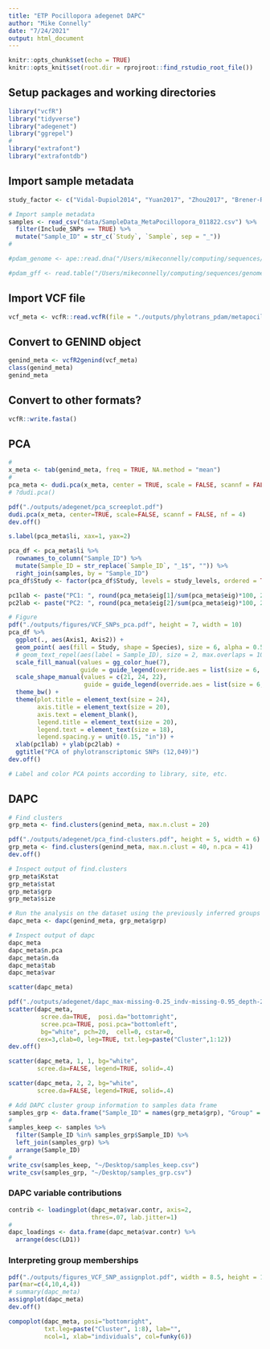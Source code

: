 ```yaml
---
title: "ETP Pocillopora adegenet DAPC"
author: "Mike Connelly"
date: "7/24/2021"
output: html_document
---
```


```r
knitr::opts_chunk$set(echo = TRUE)
knitr::opts_knit$set(root.dir = rprojroot::find_rstudio_root_file())
```

## Setup packages and working directories
```r
library("vcfR")
library("tidyverse")
library("adegenet")
library("ggrepel")
#
library("extrafont")
library("extrafontdb")
```

## Import sample metadata
```r
study_factor <- c("Vidal-Dupiol2014", "Yuan2017", "Zhou2017", "Brener-Raffali2018", "Tang2018", "Wecker2018", "Zhou2018", "Poquita-Du2019", "Zhou2019", "ConnellyEAPSI", "Chuang-Mitarai2020", "Li2020")
```
```r
# Import sample metadata 
samples <- read_csv("data/SampleData_MetaPocillopora_011822.csv") %>% 
  filter(Include_SNPs == TRUE) %>% 
  mutate("Sample_ID" = str_c(`Study`, `Sample`, sep = "_"))
# 
```

```r
#pdam_genome <- ape::read.dna("/Users/mikeconnelly/computing/sequences/genomes/coral/pocillopora/pdam/pdam_genome.fasta", format = "fasta")
```
```r
#pdam_gff <- read.table("/Users/mikeconnelly/computing/sequences/genomes/coral/pocillopora/pdam/pdam_genome.gff", sep="\t", quote="")
```

## Import VCF file
```r
vcf_meta <- vcfR::read.vcfR(file = "./outputs/phylotrans_pdam/metapocillopora_003_filtered.vcf")
```

## Convert to GENIND object
```r
genind_meta <- vcfR2genind(vcf_meta)
class(genind_meta)
genind_meta
```
## Convert to other formats?
```r
vcfR::write.fasta()
```


## PCA
```r
# 
x_meta <- tab(genind_meta, freq = TRUE, NA.method = "mean")
# 
pca_meta <- dudi.pca(x_meta, center = TRUE, scale = FALSE, scannf = FALSE, nf = 41)
# ?dudi.pca()
```
```r
pdf("./outputs/adegenet/pca_screeplot.pdf")
dudi.pca(x_meta, center=TRUE, scale=FALSE, scannf = FALSE, nf = 4)
dev.off()
```
```r
s.label(pca_meta$li, xax=1, yax=2)
```
```r
pca_df <- pca_meta$li %>%
  rownames_to_column("Sample_ID") %>%
  mutate(Sample_ID = str_replace(`Sample_ID`, "_1$", "")) %>% 
  right_join(samples, by = "Sample_ID")
pca_df$Study <- factor(pca_df$Study, levels = study_levels, ordered = TRUE)
```
```r
pc1lab <- paste("PC1: ", round(pca_meta$eig[1]/sum(pca_meta$eig)*100, 2), "%", sep = "")
pc2lab <- paste("PC2: ", round(pca_meta$eig[2]/sum(pca_meta$eig)*100, 2), "%", sep = "")
```
```r
# Figure
pdf("./outputs/figures/VCF_SNPs_pca.pdf", height = 7, width = 10)
pca_df %>%
  ggplot(., aes(Axis1, Axis2)) +
  geom_point( aes(fill = Study, shape = Species), size = 6, alpha = 0.5, stroke = 0.5, color = "black") + 
  # geom_text_repel(aes(label = Sample_ID), size = 2, max.overlaps = 100)
  scale_fill_manual(values = gg_color_hue(7), 
                    guide = guide_legend(override.aes = list(size = 6, shape = 21, fill = gg_color_hue(7)))) +
  scale_shape_manual(values = c(21, 24, 22),
                     guide = guide_legend(override.aes = list(size = 6, alpha = 0.5, stroke = 0.5, fill = "black"))) +
  theme_bw() +
  theme(plot.title = element_text(size = 24),
        axis.title = element_text(size = 20),
        axis.text = element_blank(),
        legend.title = element_text(size = 20),
        legend.text = element_text(size = 18),
        legend.spacing.y = unit(0.15, "in")) +
  xlab(pc1lab) + ylab(pc2lab) +
  ggtitle("PCA of phylotranscriptomic SNPs (12,049)")
dev.off()
```
```r
# Label and color PCA points according to library, site, etc. 
```

## DAPC
```r
# Find clusters
grp_meta <- find.clusters(genind_meta, max.n.clust = 20)
```
```r
pdf("./outputs/adegenet/pca_find-clusters.pdf", height = 5, width = 6)
grp_meta <- find.clusters(genind_meta, max.n.clust = 40, n.pca = 41)
dev.off()
```
```r
# Inspect output of find.clusters
grp_meta$Kstat
grp_meta$stat
grp_meta$grp
grp_meta$size
```
```r
# Run the analysis on the dataset using the previously inferred groups
dapc_meta <- dapc(genind_meta, grp_meta$grp)
```
```r
# Inspect output of dapc
dapc_meta
dapc_meta$n.pca
dapc_meta$n.da
dapc_meta$tab
dapc_meta$var
```
```r
scatter(dapc_meta)
```
```r
pdf("./outputs/adegenet/dapc_max-missing-0.25_indv-missing-0.95_depth-20_maf-0.05.pdf")
scatter(dapc_meta,
         scree.da=TRUE,  posi.da="bottomright",
         scree.pca=TRUE, posi.pca="bottomleft",
         bg="white", pch=20,  cell=0, cstar=0,
        cex=3,clab=0, leg=TRUE, txt.leg=paste("Cluster",1:12))
dev.off()
```
```r
scatter(dapc_meta, 1, 1, bg="white",
        scree.da=FALSE, legend=TRUE, solid=.4)
```
```r
scatter(dapc_meta, 2, 2, bg="white",
        scree.da=FALSE, legend=TRUE, solid=.4)
```

```r
# Add DAPC cluster group information to samples data frame
samples_grp <- data.frame("Sample_ID" = names(grp_meta$grp), "Group" = unname(grp_meta$grp))
# 
samples_keep <- samples %>% 
  filter(Sample_ID %in% samples_grp$Sample_ID) %>% 
  left_join(samples_grp) %>% 
  arrange(Sample_ID)
# 
write_csv(samples_keep, "~/Desktop/samples_keep.csv")
write_csv(samples_grp, "~/Desktop/samples_grp.csv")
```


### DAPC variable contributions
```r
contrib <- loadingplot(dapc_meta$var.contr, axis=2,
                       thres=.07, lab.jitter=1)
# 
dapc_loadings <- data.frame(dapc_meta$var.contr) %>% 
  arrange(desc(LD1))
```

### Interpreting group memberships
```r
pdf("./outputs/figures_VCF_SNP_assignplot.pdf", width = 8.5, height = 11)
par(mar=c(4,10,4,4))
# summary(dapc_meta)
assignplot(dapc_meta)
dev.off()
```
```r
compoplot(dapc_meta, posi="bottomright",
          txt.leg=paste("Cluster", 1:8), lab="",
          ncol=1, xlab="individuals", col=funky(6))
```

